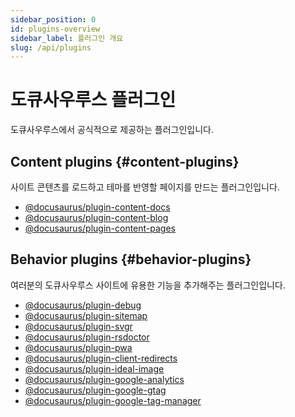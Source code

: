 ```yaml
---
sidebar_position: 0
id: plugins-overview
sidebar_label: 플러그인 개요
slug: /api/plugins
---
```


# 도큐사우루스 플러그인

도큐사우루스에서 공식적으로 제공하는 플러그인입니다.

## Content plugins {#content-plugins}

사이트 콘텐츠를 로드하고 테마를 반영할 페이지를 만드는 플러그인입니다.

- [@docusaurus/plugin-content-docs](./plugin-content-docs.mdx)
- [@docusaurus/plugin-content-blog](./plugin-content-blog.mdx)
- [@docusaurus/plugin-content-pages](./plugin-content-pages.mdx)

## Behavior plugins {#behavior-plugins}

여러분의 도큐사우루스 사이트에 유용한 기능을 추가해주는 플러그인입니다.

- [@docusaurus/plugin-debug](./plugin-debug.mdx)
- [@docusaurus/plugin-sitemap](./plugin-sitemap.mdx)
- [@docusaurus/plugin-svgr](./plugin-svgr.mdx)
- [@docusaurus/plugin-rsdoctor](./plugin-rsdoctor.mdx)
- [@docusaurus/plugin-pwa](./plugin-pwa.mdx)
- [@docusaurus/plugin-client-redirects](./plugin-client-redirects.mdx)
- [@docusaurus/plugin-ideal-image](./plugin-ideal-image.mdx)
- [@docusaurus/plugin-google-analytics](./plugin-google-analytics.mdx)
- [@docusaurus/plugin-google-gtag](./plugin-google-gtag.mdx)
- [@docusaurus/plugin-google-tag-manager](./plugin-google-tag-manager.mdx)
